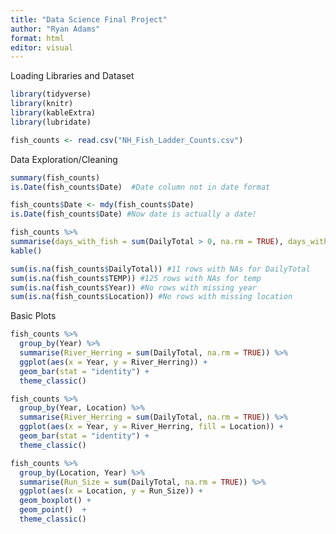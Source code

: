 ```yaml
---
title: "Data Science Final Project"
author: "Ryan Adams"
format: html
editor: visual
---
```


Loading Libraries and Dataset

```r
library(tidyverse)
library(knitr)
library(kableExtra)
library(lubridate)

fish_counts <- read.csv("NH_Fish_Ladder_Counts.csv")
```

Data Exploration/Cleaning

```r
summary(fish_counts)
is.Date(fish_counts$Date)  #Date column not in date format 

fish_counts$Date <- mdy(fish_counts$Date)
is.Date(fish_counts$Date) #Now date is actually a date!

fish_counts %>%
summarise(days_with_fish = sum(DailyTotal > 0, na.rm = TRUE), days_without_fish = sum(DailyTotal == 0, na.rm = TRUE)) %>%#1136 days with fish, 556 days without fish
kable()

sum(is.na(fish_counts$DailyTotal)) #11 rows with NAs for DailyTotal
sum(is.na(fish_counts$TEMP)) #125 rows with NAs for temp
sum(is.na(fish_counts$Year)) #No rows with missing year
sum(is.na(fish_counts$Location)) #No rows with missing location
```

Basic Plots

```r
fish_counts %>%
  group_by(Year) %>%
  summarise(River_Herring = sum(DailyTotal, na.rm = TRUE)) %>%
  ggplot(aes(x = Year, y = River_Herring)) +
  geom_bar(stat = "identity") +
  theme_classic()

fish_counts %>%
  group_by(Year, Location) %>%
  summarise(River_Herring = sum(DailyTotal, na.rm = TRUE)) %>%
  ggplot(aes(x = Year, y = River_Herring, fill = Location)) +
  geom_bar(stat = "identity") +
  theme_classic()

fish_counts %>%
  group_by(Location, Year) %>%
  summarise(Run_Size = sum(DailyTotal, na.rm = TRUE)) %>%
  ggplot(aes(x = Location, y = Run_Size)) +
  geom_boxplot() +
  geom_point()  +
  theme_classic()
```
